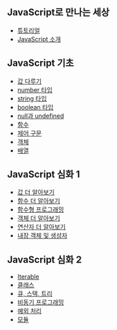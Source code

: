 ## JavaScript로 만나는 세상

- [튜토리얼](/020-tutorial)
- [JavaScript 소개](/100-javascript)

## JavaScript 기초

- [값 다루기](/120-value-variable-type)
- [number 타입](/130-number)
- [string 타입](/140-string)
- [boolean 타입](/150-boolean)
- [null과 undefined](/160-null-undefined)
- [함수](/170-function)
- [제어 구문](/175-control-statement)
- [객체](/180-object)
- [배열](/190-array)

## JavaScript 심화 1

- [값 더 알아보기](/220-value-in-depth)
- [함수 더 알아보기](/230-function-in-depth)
- [함수형 프로그래밍](/255-fp)
- [객체 더 알아보기](/240-object-in-depth)
- [연산자 더 알아보기](/245-operator-in-depth)
- [내장 객체 및 생성자](/250-builtins)

## JavaScript 심화 2

- [Iterable](/260-iteration)
- [클래스](/270-class)
- [큐, 스택, 트리](/282-data-structures)
- [비동기 프로그래밍](/285-async)
- [예외 처리](/290-exception)
- [모듈](/293-module)
